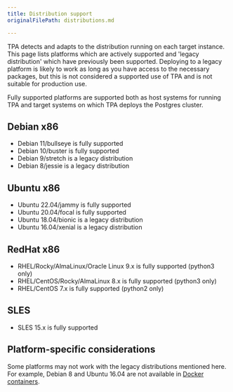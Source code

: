 ```yaml
---
title: Distribution support
originalFilePath: distributions.md

---
```


TPA detects and adapts to the distribution running on each target
instance. This page lists platforms which are actively supported and
'legacy distribution' which have previously been supported. Deploying to a
legacy platform is likely to work as long as you have access to the
necessary packages, but this is not considered a supported use of TPA
and is not suitable for production use.

Fully supported platforms are supported both as host systems for running
TPA and target systems on which TPA deploys the Postgres cluster.

## Debian x86

-   Debian 11/bullseye is fully supported
-   Debian 10/buster is fully supported
-   Debian 9/stretch is a legacy distribution
-   Debian 8/jessie is a legacy distribution

## Ubuntu x86

-   Ubuntu 22.04/jammy is fully supported
-   Ubuntu 20.04/focal is fully supported
-   Ubuntu 18.04/bionic is a legacy distribution
-   Ubuntu 16.04/xenial is a legacy distribution

## RedHat x86

-   RHEL/Rocky/AlmaLinux/Oracle Linux 9.x is fully supported (python3 only)
-   RHEL/CentOS/Rocky/AlmaLinux 8.x is fully supported (python3 only)
-   RHEL/CentOS 7.x is fully supported (python2 only)

## SLES

-   SLES 15.x is fully supported

## Platform-specific considerations

Some platforms may not work with the legacy distributions mentioned here.
For example, Debian 8 and Ubuntu 16.04 are not available in [Docker
containers](../platform-docker/).
